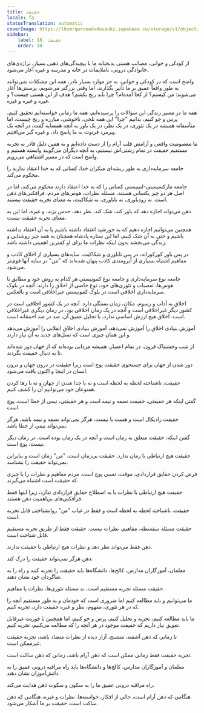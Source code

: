 ```yaml
---
title: حقیقت
locale: fa
statusTranslation: automatic
coverImage: https://lhvmrqwrcowdvduuaukz.supabase.co/storage/v1/object/public/strapi-uploads/small_cover-educacion-fundamental.webp-2d51a7828a2b1309555be27f7e2a61a0.webp
sidebar:
    label: 18. حقیقت
    order: 18
---
```

از کودکی و جوانی، مصائب هستی بدبختانه ما با پیچیدگی‌های ذهنی بسیار، تراژدی‌های خانوادگی درونی، ناملایمات در خانه و مدرسه و غیره آغاز می‌شود.

واضح است که در کودکی و جوانی، به جز موارد بسیار نادر، همه این مشکلات نمی‌توانند به طور واقعاً عمیق بر ما تأثیر بگذارند، اما وقتی بزرگتر می‌شویم، پرسش‌ها آغاز می‌شوند: من کیستم؟ از کجا آمده‌ام؟ چرا باید رنج بکشم؟ هدف از این هستی چیست؟ و غیره و غیره و غیره.

همه ما در مسیر زندگی این سؤالات را پرسیده‌ایم، همه ما زمانی خواسته‌ایم تحقیق کنیم، پرس و جو کنیم، بدانیم "چرا" این همه تلخی، ناخوشی، مبارزه و رنج چیست، اما متأسفانه همیشه در یک تئوری، در یک نظر، در یک باور به آنچه همسایه گفت، در آنچه یک پیرمرد فرتوت به ما پاسخ داد، و غیره گیر می‌افتیم.

ما معصومیت واقعی و آرامش قلب آرام را از دست داده‌ایم و به همین دلیل قادر به تجربه مستقیم حقیقت در تمام زشتی‌اش نیستیم، به آنچه دیگران می‌گویند وابسته هستیم و واضح است که در مسیر اشتباهی می‌رویم.

جامعه سرمایه‌داری به طور ریشه‌ای منکران خدا، کسانی که به خدا اعتقاد ندارند را محکوم می‌کند.

جامعه مارکسیستی-لنینیستی کسانی را که به خدا اعتقاد دارند محکوم می‌کند، اما در اصل هر دو چیز یکسانی هستند، مسئله نظرات، هوس‌های مردم، فرافکنی‌های ذهن است. نه زودباوری، نه ناباوری، نه شکاکیت، به معنای تجربه حقیقت نیستند.

ذهن می‌تواند اجازه دهد که باور کند، شک کند، نظر دهد، حدس بزند، و غیره، اما این به معنای تجربه حقیقت نیست.

همچنین می‌توانیم اجازه دهیم که به خورشید اعتقاد داشته باشیم یا به آن اعتقاد نداشته باشیم و حتی به آن شک کنیم، اما این ستاره پادشاه همچنان به همه چیز روشنایی و زندگی می‌بخشد بدون اینکه نظرات ما برای او کمترین اهمیتی داشته باشد.

در پس باور کورکورانه، در پس ناباوری و شکاکیت، سایه‌های بسیاری از اخلاق کاذب و مفاهیم اشتباه بسیاری از آبرومندی کاذب پنهان شده‌اند که "من" در سایه آنها قوی‌تر می‌شود.

جامعه نوع سرمایه‌داری و جامعه نوع کمونیستی هر کدام به روش خود و مطابق با هوس‌ها، تعصبات و تئوری‌های خود، نوع خاصی از اخلاق را دارند. آنچه در بلوک سرمایه‌داری اخلاقی است در بلوک کمونیستی غیراخلاقی است و بالعکس.

اخلاق به آداب و رسوم، مکان، زمان بستگی دارد. آنچه در یک کشور اخلاقی است در کشور دیگر غیراخلاقی است و آنچه در یک زمان اخلاقی بود، در زمان دیگری غیراخلاقی است. اخلاق هیچ ارزش اساسی ندارد، با تحلیل عمیق آن، صد در صد احمقانه است.

آموزش بنیادی اخلاق را آموزش نمی‌دهد، آموزش بنیادی اخلاق انقلابی را آموزش می‌دهد و این همان چیزی است که نسل‌های جدید به آن نیاز دارند.

از شب وحشتناک قرون، در تمام اعصار، همیشه مردانی بوده‌اند که از جهان دور شده‌اند تا به دنبال حقیقت بگردند.

دور شدن از جهان برای جستجوی حقیقت پوچ است زیرا حقیقت در درون جهان و درون انسان در اینجا و اکنون یافت می‌شود.

حقیقت، ناشناخته لحظه به لحظه است و نه با جدا شدن از جهان و نه با رها کردن همنوعان خود می‌توانیم آن را کشف کنیم.

گفتن اینکه هر حقیقتی، حقیقت نصفه و نیمه است و هر حقیقتی، نیمی از خطا است، پوچ است.

حقیقت رادیکال است و هست یا نیست، هرگز نمی‌تواند نصفه و نیمه باشد، هرگز نمی‌تواند نیمی از خطا باشد.

گفتن اینکه: حقیقت متعلق به زمان است و آنچه در یک زمان بوده است، در زمان دیگر نیست، پوچ است.

حقیقت هیچ ارتباطی با زمان ندارد. حقیقت بی‌زمان است. "من" زمان است و بنابراین نمی‌تواند حقیقت را بشناسد.

فرض کردن حقایق قراردادی، موقت، نسبی پوچ است. مردم مفاهیم و نظرات را با چیزی که حقیقت است اشتباه می‌گیرند.

حقیقت هیچ ارتباطی با نظرات یا به اصطلاح حقایق قراردادی ندارد، زیرا اینها فقط فرافکنی‌های بی‌اهمیت ذهن هستند.

حقیقت، ناشناخته لحظه به لحظه است و فقط در غیاب "من" روانشناختی قابل تجربه است.

حقیقت مسئله سفسطه، مفاهیم، نظرات نیست. حقیقت فقط از طریق تجربه مستقیم قابل شناخت است.

ذهن فقط می‌تواند نظر دهد و نظرات هیچ ارتباطی با حقیقت ندارند.

ذهن هرگز نمی‌تواند حقیقت را درک کند.

معلمان، آموزگاران مدارس، کالج‌ها، دانشگاه‌ها باید حقیقت را تجربه کنند و راه را به شاگردان خود نشان دهند.

حقیقت مسئله تجربه مستقیم است، نه مسئله تئوری‌ها، نظرات یا مفاهیم.

ما می‌توانیم و باید مطالعه کنیم اما ضروری است که خودمان و به طور مستقیم آنچه را که در هر تئوری، مفهوم، نظر و غیره حقیقت دارد، تجربه کنیم.

ما باید مطالعه کنیم، تجزیه و تحلیل کنیم، پرس و جو کنیم، اما همچنین با فوریت غیرقابل تعویق نیاز داریم که حقیقت موجود در هر آنچه را که مطالعه می‌کنیم، تجربه کنیم.

تا زمانی که ذهن آشفته، متشنج، آزار دیده از نظرات متضاد باشد، تجربه حقیقت غیرممکن است.

تجربه حقیقت فقط زمانی ممکن است که ذهن آرام باشد، زمانی که ذهن ساکت است.

معلمان و آموزگاران مدارس، کالج‌ها و دانشگاه‌ها باید راه مراقبه درونی عمیق را به دانش‌آموزان نشان دهند.

راه مراقبه درونی عمیق ما را به سکون و سکوت ذهن هدایت می‌کند.

هنگامی که ذهن آرام است، خالی از افکار، خواسته‌ها، نظرات و غیره، هنگامی که ذهن ساکت است، حقیقت بر ما آشکار می‌شود.

